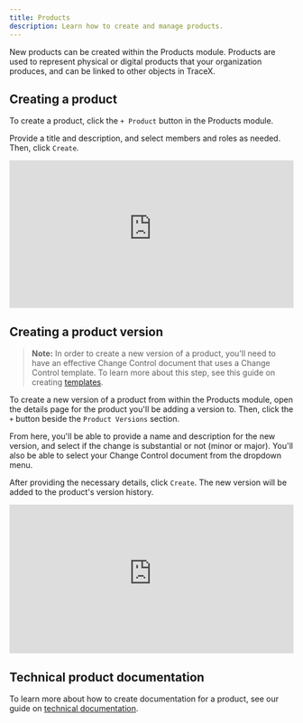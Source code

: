 ```yaml
---
title: Products
description: Learn how to create and manage products.
---
```



<YouTube id="ARlPNbPIxXU" posterQuality="max" />

New products can be created within the Products module. Products are used to represent physical or digital products that your organization produces, and can be linked to other objects in TraceX.

## Creating a product

To create a product, click the `+ Product` button in the Products module.

Provide a title and description, and select members and roles as needed. Then, click `Create`.

<div style="position: relative; padding-top: 52.02231520223152%;">
  <iframe
    src="https://customer-davn16od7sue0s1k.cloudflarestream.com/208c8c7d482fdec2ebcb093b983f0097/iframe?poster=https%3A%2F%2Fcustomer-davn16od7sue0s1k.cloudflarestream.com%2F208c8c7d482fdec2ebcb093b983f0097%2Fthumbnails%2Fthumbnail.jpg%3Ftime%3D%26height%3D600"
    loading="lazy"
    style="border: none; position: absolute; top: 0; left: 0; height: 100%; width: 100%;"
    allow="accelerometer; gyroscope; autoplay; encrypted-media; picture-in-picture;"
    allowfullscreen="true"
  ></iframe>
</div>

## Creating a product version

> **Note:** In order to create a new version of a product, you'll need to have an effective Change Control document that uses a Change Control template. To learn more about this step, see this guide on creating [templates](/eqms/templates).

To create a new version of a product from within the Products module, open the details page for the product you'll be adding a version to. Then, click the `+` button beside the `Product Versions` section.

From here, you'll be able to provide a name and description for the new version, and select if the change is substantial or not (minor or major). You'll also be able to select your Change Control document from the dropdown menu.

After providing the necessary details, click `Create`. The new version will be added to the product's version history.

<div style="position: relative; padding-top: 52.43393602225312%;">
  <iframe
    src="https://customer-davn16od7sue0s1k.cloudflarestream.com/2c2b61d7f61a03506f7c2eac8da1a21c/iframe?poster=https%3A%2F%2Fcustomer-davn16od7sue0s1k.cloudflarestream.com%2F2c2b61d7f61a03506f7c2eac8da1a21c%2Fthumbnails%2Fthumbnail.jpg%3Ftime%3D%26height%3D600"
    loading="lazy"
    style="border: none; position: absolute; top: 0; left: 0; height: 100%; width: 100%;"
    allow="accelerometer; gyroscope; autoplay; encrypted-media; picture-in-picture;"
    allowfullscreen="true"
  ></iframe>
</div>

## Technical product documentation

To learn more about how to create documentation for a product, see our guide on [technical documentation](/eqms/technical-documentation).
